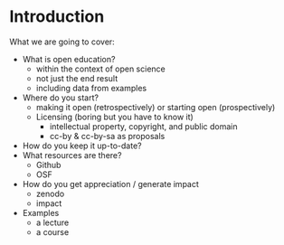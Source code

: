 # Introduction

What we are going to cover:

- What is open education?
  - within the context of open science
  - not just the end result
  - including data from examples
- Where do you start?
  - making it open (retrospectively) or starting open (prospectively)
  - Licensing (boring but you have to know it)
    - intellectual property, copyright, and public domain
    - cc-by & cc-by-sa as proposals
- How do you keep it up-to-date?
- What resources are there?
  - Github 
  - OSF
- How do you get appreciation / generate impact
  - zenodo
  - impact
- Examples
  - a lecture
  - a course

